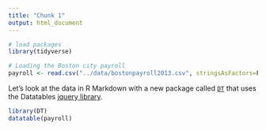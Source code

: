 ```yaml
---
title: "Chunk 1"
output: html_document
---
```


```r
# load packages
library(tidyverse)

# Loading the Boston city payroll
payroll <- read.csv("../data/bostonpayroll2013.csv", stringsAsFactors=F)
```

Let's look at the data in R Markdown with a new package called [`DT`](https://rstudio.github.io/DT/) that uses the Datatables [jquery library](https://datatables.net/).

```r
library(DT)
datatable(payroll)
```